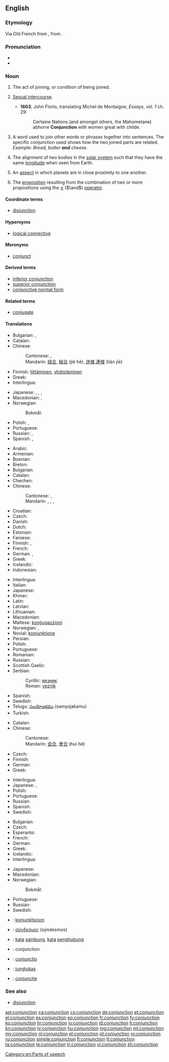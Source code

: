 ==English==
{{wikipedia}}

===Etymology===
Via Old French from {{etyl|la}} {{term|coniunctio|coniūnctiō|joining}}, from {{term|coniungere||to join}}.

===Pronunciation===
* {{audio|en-us-conjunction.ogg|Audio (US)}}
* {{rhymes|ʌŋkʃən}}

===Noun===
{{en-noun}}

# The act of joining, or condition of being joined.
# {{obsolete}} [[sexual intercourse|Sexual intercourse]].
#* '''1603''', John Florio, translating Michel de Montaigne, ''Essays'', vol. 1 ch. 29:
#*: Certaine Nations (and amongst others, the Mahometane) abhorre '''Conjunction''' with women great with childe.
# {{grammar}} A word used to join other words or phrases together into sentences. The specific conjunction used shows how the two joined parts are related. ''Example: Bread, butter '''and''' cheese.''
# {{astronomy}} The alignment of two bodies in the [[solar system]] such that they have the same [[longitude]] when seen from Earth.
# {{astrology}} An [[aspect]] in which planets are in close proximity to one another.
# {{context|logic}} The [[proposition]] resulting from the combination of two or more propositions using the [[∧]] (<math>\and</math>) [[operator]].

====Coordinate terms====
* {{sense|in logic}} [[disjunction]]

====Hypernyms====
* {{sense|in logic}} [[logical connective]]

====Meronyms====
* {{sense|in logic}} [[conjunct]]

====Derived terms====
* [[inferior conjunction]]
* [[superior conjunction]]
* [[conjunctive normal form]]

====Related terms====
* [[conjugate]]

====Translations====

{{trans-top|act of joining or being joined}}
* Bulgarian: {{t|bg|съединение|n}},  {{t|bg|свързване}}
* Catalan: {{t|ca|conjunció|f}}
* Chinese:
*: Cantonese: {{tø|yue|結合|tr=git3 hap6|sc=Hani|xs=Cantonese}}, {{tø|yue|連接|tr=lin4 zip3|sc=Hani|xs=Cantonese}}
*: Mandarin: [[结合]], [[結合]] (jié hé), [[连接]],[[連接]] (lián jiē)
* Finnish: [[liittäminen]], [[yhdistäminen]]
* Greek: {{t|el|σύνδεση|f}}
* Interlingua: {{t-|ia|conjunction|xs=Interlingua}}
{{trans-mid}}
* Japanese: {{t+|ja|結合|tr=ketsugō}}, {{t|ja|接合|tr=setsugō}}, {{t|ja|接続|tr=setsuzoku}}, {{t-|ja|連接|tr=rensetsu}}
* Macedonian: {{t-|mk|спој|m|tr=spoj}}, {{t|mk|врска|f|tr=v'rska}}
* Norwegian:
*: Bokmål: {{t|nb|sammensetning|m}}
* Polish: {{t|pl|łączenie|n}}, {{t+|pl|połączenie|n}}
* Portuguese: {{t+|pt|conjunção|f}}
* Russian: {{t+|ru|союз|m|tr=sojúz}}, {{t+|ru|связь|f|tr=svjaz’}}
* Spanish: {{t+|es|conjunción|f}}, {{t+|es|unión|f}}
{{trans-bottom}}

{{trans-top|grammar: word used to join words or phrases}}
* Arabic: {{t|ar|حرف عطف|m|tr=Harf `aTf}}
* Armenian: {{t-|hy|շաղկապ|tr=šaġkap}}
* Bosnian: {{t-|bs|veznik|m}}
* Breton: {{t|br|stagell|f}}
* Bulgarian: {{t|bg|съюз|m}}
* Catalan: {{t-|ca|conjunció|f}}
* Chechen: {{tø|ce|хуттург}}
* Chinese:
*: Cantonese: {{tø|yue|連接詞|tr=lin4 zip3 ci4|sc=Hani|xs=Cantonese}}, {{tø|yue|連詞|tr=lin4 ci4|sc=Hani|xs=Cantonese}}
*: Mandarin: {{t|cmn|連接詞|sc=Hani}},  {{t|cmn|连接词|tr=liánjiēcí|sc=Hani}},  {{t-|cmn|連詞|sc=Hani}},  {{t-|cmn|连词|tr=liáncí|sc=Hani}}
* Croatian: {{t+|hr|veznik|m}}
* Czech: {{t-|cs|spojka|f}}
* Danish: {{t+|da|bindeord}}
* Dutch: {{t+|nl|voegwoord|n}}
* Estonian: {{t|et|sidesõna}}
* Faroese: {{t|fo|sambindingarorð|n}}
* Finnish: {{t+|fi|konjunktio}}, {{t+|fi|sidesana}}
* French: {{t+|fr|conjonction|f}}
* German: {{t+|de|Konjunktion|f}}, {{t+|de|Bindewort|n}}
* Greek: {{t+|el|σύνδεσμος|m}}
* Icelandic: {{t|is|samtenging|f}}
* Indonesian: {{t-|id|kata penghubung|xs=Indonesian}}
{{trans-mid}}
* Interlingua: {{t-|ia|conjunction|xs=Interlingua}}
* Italian: {{t+|it|congiunzione|f}}
* Japanese: {{t+|ja|接続詞|tr=setsuzokushi}}
* Khmer: {{t|km|ឈ្នាប់|tr=chnuab|sc=Khmr}}
* Latin: {{t-|la|coniunctio|f}}
* Latvian: {{t|lv|saiklis|m}}
* Lithuanian: {{t|lt|jungtukas|m}}
* Macedonian: {{t|mk|сврзник|m|tr=sv'rznik}}
* Maltese: [[konġugazzjoni]]
* Norwegian: {{t|no|konjunksjon|m}}, {{t|no|bindeord|n}}
* Novial: [[konjunktione]]
* Persian: {{t|fa|حرف ربط|tr=harfe rabt|sc=fa-Arab}}
* Polish: {{t+|pl|spójnik|m}}
* Portuguese: {{t+|pt|conjunção|f}}
* Romanian: {{t+|ro|conjuncție|f}}
* Russian: {{t+|ru|союз|m|tr=sojúz}}
* Scottish Gaelic: {{t|gd|naisgear|m}}
* Serbian:
*: Cyrillic: [[везник]] {{m}}
*: Roman: [[veznik#Serbian|veznik]] {{m}}
* Spanish: {{t+|es|conjunción|f}}
* Swedish: {{t+|sv|konjunktion|c}}
* Telugu: [[సంయోజకము]] (samyojakamu)
* Turkish: {{t|tr|bağlaç}}
{{trans-bottom}}

{{trans-top|astronomy: alignment of two bodies in the solar system such that they have the same longitude when seen from Earth}}
* Catalan: {{t|ca|conjunció|f}}
* Chinese:
*: Cantonese: {{tø|yue|會合|tr=wui6 hap6|sc=Hani|xs=Cantonese}}
*: Mandarin: [[会合]], [[會合]] (huì hé)
* Czech: {{t-|cs|konjunkce}}
* Finnish: {{t+|fi|konjunktio}}
* German: {{t+|de|Konjunktion|f}}
* Greek: {{t|el|σύνοδος|f|sc=Grek}}
{{trans-mid}}
* Interlingua: {{t-|ia|conjunction|xs=Interlingua}}
* Japanese: {{t-|ja|会合|tr=kaigō}}, {{t+|ja|合|tr=gō}}
* Polish: {{t+|pl|koniunkcja|f}}
* Portuguese: {{t+|pt|conjunção|f}}
* Russian: {{t+|ru|конъюнкция|f|tr=konjúnkcija}}
* Spanish: {{t|es|conjunción|f}}
* Swedish: {{t+|sv|konjunktion|c}}
{{trans-bottom}}

{{trans-top|logic: proposition resulting from the combination of two or more propositions using the and operator}}
* Bulgarian: {{t|bg|съединение|n}}
* Czech: {{t-|cs|konjunkce|f}}
* Esperanto: {{t-|eo|konjunkcio|xs=Esperanto}}
* French: {{t+|fr|conjonction|f}}
* German: {{t+|de|Konjunktion|f}}
* Greek: {{t+|el|σύζευξη|f}}
* Icelandic: {{t|is|ogun|f}}
* Interlingua: {{t-|ia|conjunction|xs=Interlingua}}
{{trans-mid}}
* Japanese: {{t-|ja|連接|tr=rensetsu}}
* Macedonian: {{t|mk|конјункција|f|tr=konjúnkcija}}
* Norwegian:
*: Bokmål: {{t|nb|konjunksjon|m}}
* Portuguese: {{t+|pt|conjunção|f}}
* Russian: {{t|ru|конъюнкция|f|tr=konjúnkcija}}
* Swedish: {{t+|sv|konjunktion|c}}
{{trans-bottom}}

{{checktrans-top}}
* {{ttbc|et}}: [[konjunktsioon]]
* {{ttbc|grc}}: [[σύνδεσμος]] (sýndesmos) {{m}}
* {{ttbc|id}}: [[kata]] [[sambung]], [[kata]] [[hubung|penghubung]]
* {{ttbc|ia}}: conjunction
* {{ttbc|la}}: [[coniunctio]] {{f}}
* {{ttbc|lt}}: [[jungtukas]] {{m}}
* {{ttbc|ro}}: [[conjuncție]] {{f}}
{{trans-bottom}}

===See also===
* [[disjunction]]

[[Category:en:Parts of speech]]

[[ast:conjunction]]
[[ca:conjunction]]
[[cs:conjunction]]
[[de:conjunction]]
[[et:conjunction]]
[[el:conjunction]]
[[es:conjunction]]
[[eo:conjunction]]
[[fr:conjunction]]
[[fy:conjunction]]
[[ko:conjunction]]
[[hr:conjunction]]
[[io:conjunction]]
[[id:conjunction]]
[[it:conjunction]]
[[kn:conjunction]]
[[lv:conjunction]]
[[hu:conjunction]]
[[mg:conjunction]]
[[ml:conjunction]]
[[my:conjunction]]
[[nl:conjunction]]
[[pl:conjunction]]
[[pt:conjunction]]
[[ro:conjunction]]
[[ru:conjunction]]
[[simple:conjunction]]
[[fi:conjunction]]
[[tl:conjunction]]
[[ta:conjunction]]
[[te:conjunction]]
[[tr:conjunction]]
[[vi:conjunction]]
[[zh:conjunction]]